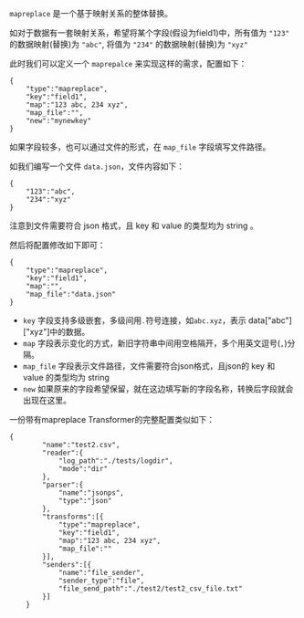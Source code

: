 `mapreplace` 是一个基于映射关系的整体替换。

如对于数据有一套映射关系，希望将某个字段(假设为field1)中，所有值为 `"123"` 的数据映射(替换)为 `"abc"`, 将值为 `"234"` 的数据映射(替换)为 `"xyz"`

此时我们可以定义一个 `maprepalce` 来实现这样的需求，配置如下：

```
{
	"type":"mapreplace",
	"key":"field1",
	"map":"123 abc, 234 xyz",
	"map_file":"",
	"new":"mynewkey"
}
```

如果字段较多，也可以通过文件的形式，在 `map_file` 字段填写文件路径。

如我们编写一个文件 `data.json`，文件内容如下：

```
{
	"123":"abc",
	"234":"xyz"
}
```
注意到文件需要符合 json 格式，且 key 和 value 的类型均为 string 。

然后将配置修改如下即可：

```
{
	"type":"mapreplace",
	"key":"field1",
	"map":"",
	"map_file":"data.json"
}
```

* `key` 字段支持多级嵌套，多级间用`.`符号连接，如`abc.xyz`，表示 data["abc"]["xyz"]中的数据。
* `map` 字段表示变化的方式，新旧字符串中间用空格隔开，多个用英文逗号(`,`)分隔。
* `map_file` 字段表示文件路径，文件需要符合json格式，且json的 key 和 value 的类型均为 string 
* `new` 如果原来的字段希望保留，就在这边填写新的字段名称，转换后字段就会出现在这里。

一份带有mapreplace Transformer的完整配置类似如下：


```
{
		"name":"test2.csv",
		"reader":{
			"log_path":"./tests/logdir",
			"mode":"dir"
		},
		"parser":{
			"name":"jsonps",
			"type":"json"
		},
		"transforms":[{
	  		"type":"mapreplace",
			"key":"field1",
			"map":"123 abc, 234 xyz",
			"map_file":""
		}],
		"senders":[{
			"name":"file_sender",
			"sender_type":"file",
			"file_send_path":"./test2/test2_csv_file.txt"
		}]
	}
```